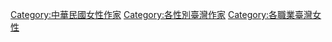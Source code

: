 {{Commons category}}

[[Category:中華民國女性作家|Category:中華民國女性作家]]
[[Category:各性別臺灣作家|Category:各性別臺灣作家]]
[[Category:各職業臺灣女性|Category:各職業臺灣女性]]